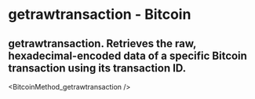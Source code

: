 # getrawtransaction - Bitcoin

## getrawtransaction. Retrieves the raw, hexadecimal-encoded data of a specific Bitcoin transaction using its transaction ID.


<BitcoinMethod_getrawtransaction />
